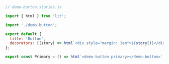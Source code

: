 ```js
// demo-button.stories.js

import { html } from 'lit';

import './demo-button';

export default {
  title: 'Button',
  decorators: [(story) => html`<div style="margin: 3em">${story()}</div>`],
};

export const Primary = () => html`<demo-button primary></demo-button>`;
```
